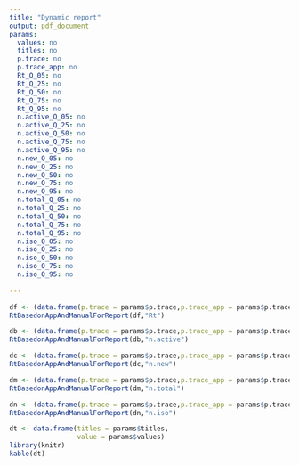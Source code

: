 ```yaml
---
title: "Dynamic report"
output: pdf_document
params:
  values: no
  titles: no    
  p.trace: no
  p.trace_app: no
  Rt_Q_05: no
  Rt_Q_25: no
  Rt_Q_50: no
  Rt_Q_75: no
  Rt_Q_95: no
  n.active_Q_05: no
  n.active_Q_25: no
  n.active_Q_50: no
  n.active_Q_75: no
  n.active_Q_95: no 
  n.new_Q_05: no
  n.new_Q_25: no
  n.new_Q_50: no
  n.new_Q_75: no
  n.new_Q_95: no
  n.total_Q_05: no
  n.total_Q_25: no
  n.total_Q_50: no
  n.total_Q_75: no
  n.total_Q_95: no 
  n.iso_Q_05: no
  n.iso_Q_25: no
  n.iso_Q_50: no
  n.iso_Q_75: no
  n.iso_Q_95: no   
  
---
```

  



```r

df <- (data.frame(p.trace = params$p.trace,p.trace_app = params$p.trace_app,Rt_Q_05=params$Rt_Q_05,Rt_Q_25= params$Rt_Q_25,Rt_Q_50=params$Rt_Q_50,Rt_Q_75=params$Rt_Q_75,Rt_Q_95=params$Rt_Q_95))
RtBasedonAppAndManualForReport(df,"Rt")

db <- (data.frame(p.trace = params$p.trace,p.trace_app = params$p.trace_app,n.active_Q_05=params$n.active_Q_05,n.active_Q_25= params$n.active_Q_25,n.active_Q_50=params$n.active_Q_50,n.active_Q_75=params$n.active_Q_75,n.active_Q_95=params$n.active_Q_95))
RtBasedonAppAndManualForReport(db,"n.active")

dc <- (data.frame(p.trace = params$p.trace,p.trace_app = params$p.trace_app,n.new_Q_05=params$n.new_Q_05,n.new_Q_25= params$n.new_Q_25,n.new_Q_50=params$n.new_Q_50,n.new_Q_75=params$n.new_Q_75,n.new_Q_95=params$n.new_Q_95))
RtBasedonAppAndManualForReport(dc,"n.new")

dm <- (data.frame(p.trace = params$p.trace,p.trace_app = params$p.trace_app,n.total_Q_05=params$n.total_Q_05,n.total_Q_25= params$n.total_Q_25,n.total_Q_50=params$n.total_Q_50,n.total_Q_75=params$n.total_Q_75,n.total_Q_95=params$n.total_Q_95))
RtBasedonAppAndManualForReport(dm,"n.total")

dn <- (data.frame(p.trace = params$p.trace,p.trace_app = params$p.trace_app,n.iso_Q_05=params$n.iso_Q_05,n.iso_Q_25= params$n.iso_Q_25,n.iso_Q_50=params$n.iso_Q_50,n.iso_Q_75=params$n.iso_Q_75,n.iso_Q_95=params$n.iso_Q_95))
RtBasedonAppAndManualForReport(dn,"n.iso")

dt <- data.frame(titles = params$titles,
                 value = params$values) 
library(knitr)                           
kable(dt)
```